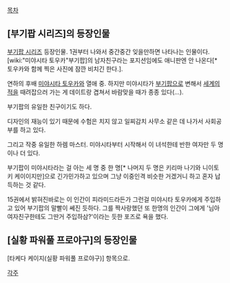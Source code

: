 [[목차]]


== [부기팝 시리즈]의 등장인물 ==
[[부기팝 시리즈]] 등장인물. 1권부터 나와서 중간중간 잊을만하면 나타나는 인물이다. [wiki:"미야시타 토우카"부기팝]의 남자친구라는 포지션임에도 애니판엔 안 나온다[* 토우카와 함께 찍은 사진에 잠깐 비치긴 한다.].

연하의 후배 [[미야시타 토우카]]와 열애 중. 하지만 미야시타가 [[부기팝]]으로 변해서 [[세계의 적]]을 때려잡으러 가는 게 데이트랑 겹쳐서 바람맞을 때가 종종 있다(...).

부기팝의 유일한 친구이기도 하다.

디자인의 재능이 있기 때문에 수험은 치지 않고 일찌감치 사무소 같은 데 나가서 사회공부를 하고 있다.

그리고 작중 유일한 하렘 마스터. 미야시타부터 시작해서 이 녀석한테 반한 여자만 두 명이나 더 있다.

부기팝이 미야시타라는 걸 아는 세 명 중 한 명[* 나머지 두 명은 키리마 나기와 니이토키 케이이지만]으로 긴가민가하고 있으며 그냥 이중인격 비슷한 거겠거니 하고 혼자 납득하는 것 같다. 

15권에서 밝혀진바로는 이 인간이 피라미드라든가 그런걸 미야시타 토우카에게 주입하고 있어 부기팝의 말빨이 쎄진 듯하다. 그를 짝사랑했던 또 한명의 인간이 그에게 '님아 여자친구한테도 그딴거 주입하삼?'이라는 듯한 포즈로 욕을 했다.

== [실황 파워풀 프로야구]의 등장인물 ==
[타케다 케이지(실황 파워풀 프로야구)] 항목으로.


[[각주]]
